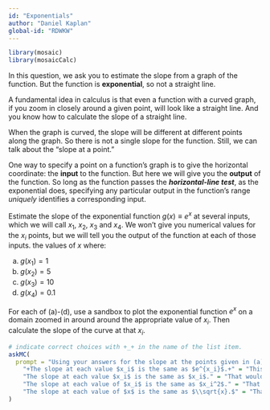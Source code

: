 ```yaml
---
id: "Exponentials"
author: "Daniel Kaplan"
global-id: "RDWKW"
---
```


```r

library(mosaic)
library(mosaicCalc)
```

In this question, we ask you to estimate the slope from a graph of the function. But the function is **exponential**, so not a straight line. 

A fundamental idea in calculus is that even a function with a curved graph, if you zoom in closely around a given point, will look like a straight line. And you know how to calculate the slope of a straight line.

When the graph is curved, the slope will be different at different points along the graph. So there is not a single slope for the function. Still, we can talk about the "slope at a point."

One way to specify a point on a function's graph is to give the horizontal coordinate: the **input** to the function. But here we will give you the **output** of the function. So long as the function passes the ***horizontal-line test***, as the exponential does, specifying any particular output in the function's range *uniquely* identifies a corresponding input. 

Estimate the slope of the exponential function $g(x) \equiv e^x$ at several inputs, which we will call $x_1$, $x_2$, $x_3$ and $x_4$. We won't give you numerical values for the $x_i$ points, but we will tell you the output of the function at each of those inputs. the values of $x$ where:

a. $g(x_1) = 1$
b. $g(x_2) = 5$
c. $g(x_3) = 10$
d. $g(x_4) = 0.1$

For each of (a)-(d), use a sandbox to plot the exponential function $e^x$ on a domain zoomed in  around around the appropriate value of $x_i$.  Then calculate the slope  of  the curve at that $x_i$.


```r
# indicate correct choices with +_+ in the name of the list item.
askMC(
  prompt = "Using your answers for the slope at the points given in (a)-(d), choose the best answer to this question: What is the pattern in the slope as $x$ varies?",
    "+The slope at each value $x_i$ is the same as $e^{x_i}$.+" = "This property of the exponential function becomes important when describing a wide range of phenomena, from nuclear isotope decay to population growth.",
    "The slope at each value $x_i$ is the same as $x_i$." = "That would being saying the slope at $x_3$ is $\\approx 2.30$. Is that what you got?",
    "The slope at each value of $x_i$ is the same as $x_i^2$." = "That would being saying the slope at the $x_3$ is $\\approx 5.30$. Is that what you got?",
    "The slope at each value of $x$ is the same as $\\sqrt{x}.$" = "That would being saying the slope at the $x_i$ is $\\approx 1.52$. Is that what you got?"
)
```

